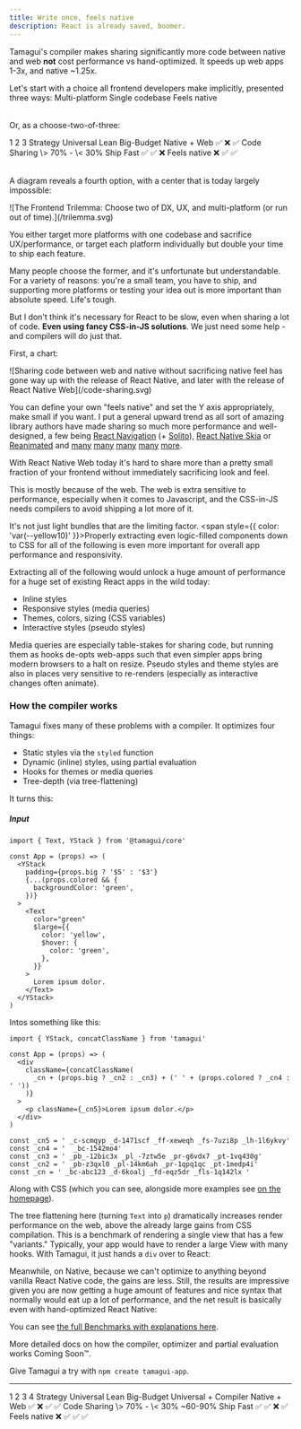 ```yaml
---
title: Write once, feels native
description: React is already saved, boomer.
---
```


<TLDR>

Tamagui's compiler makes sharing significantly more code between native and web **not** cost performance vs hand-optimized. It speeds up web apps 1-3x, and native ~1.25x.

</TLDR>

<IntroParagraph>
  Let's start with a choice all frontend developers make implicitly, presented three ways:
</IntroParagraph>

<Table heading="You can only choose two">
  <TableCol>
    <TableCell>Multi-platform</TableCell>
  </TableCol>
  <TableCol>
    <TableCell>Single codebase</TableCell>
  </TableCol>
  <TableCol>
    <TableCell>Feels native</TableCell>
  </TableCol>
</Table>

Or, as a choose-two-of-three:

<Table heading="Choose one">
  <TableCol>
    <TableCell head></TableCell>
    <TableCell>1</TableCell>
    <TableCell>2</TableCell>
    <TableCell>3</TableCell>
  </TableCol>
  <TableCol>
    <TableCell head>Strategy</TableCell>
    <TableCell>Universal</TableCell>
    <TableCell>Lean</TableCell>
    <TableCell>Big-Budget</TableCell>
  </TableCol>
  <TableCol>
    <TableCell head>Native + Web</TableCell>
    <TableCell>✅</TableCell>
    <TableCell>❌</TableCell>
    <TableCell>✅</TableCell>
  </TableCol>
  <TableCol>
    <TableCell head>Code Sharing</TableCell>
    <TableCell>\> 70%</TableCell>
    <TableCell>-</TableCell>
    <TableCell>\< 30%</TableCell>
  </TableCol>
  <TableCol>
    <TableCell head>Ship Fast</TableCell>
    <TableCell>✅</TableCell>
    <TableCell>✅</TableCell>
    <TableCell>❌</TableCell>
  </TableCol>
  <TableCol>
    <TableCell head>Feels native</TableCell>
    <TableCell>❌</TableCell>
    <TableCell>✅</TableCell>
    <TableCell>✅</TableCell>
  </TableCol>
</Table>

A diagram reveals a fourth option, with a center that is today largely impossible:

<YStack maw={650} als="center">
  ![The Frontend Trilemma: Choose two of DX, UX, and multi-platform (or run out of
  time).](/trilemma.svg)
</YStack>

You either target more platforms with one codebase and sacrifice UX/performance, or target each platform individually but double your time to ship each feature.

Many people choose the former, and it's unfortunate but understandable. For a variety of reasons: you're a small team, you have to ship, and supporting more platforms or testing your idea out is more important than absolute speed. Life's tough.

But I don't think it's necessary for React to be slow, even when sharing a lot of code. **Even using fancy CSS-in-JS solutions**. We just need some help - and compilers will do just that.

First, a chart:

<YStack maw={650} als="center">
  ![Sharing code between web and native without sacrificing native feel has gone way up with the
  release of React Native, and later with the release of React Native Web](/code-sharing.svg)
</YStack>

You can define your own "feels native" and set the Y axis appropriately, make small if you want. I put a general upward trend as all sort of amazing library authors have made sharing so much more performance and well-designed, a few being [React Navigation](https://reactnavigation.org/) (+ [Solito](https://solito.dev/)), [React Native Skia](https://github.com/Shopify/react-native-skia) or [Reanimated](https://docs.swmansion.com/react-native-reanimated/) and [many](https://github.com/react-native-svg/react-native-svg) [many](https://github.com/expo/match-media) [many](https://gorhom.github.io/react-native-bottom-sheet) [many](https://github.com/rnmapbox/maps) [more](https://www.google.com/search?q=expo+linear+gradient&oq=expo+linear+gradient&aqs=chrome..69i57j69i59j69i60.3994j0j1&sourceid=chrome&ie=UTF-8).

With React Native Web today it's hard to share more than a pretty small fraction of your frontend without immediately sacrificing look and feel.

This is mostly because of the web. The web is extra sensitive to performance, especially when it comes to Javascript, and the CSS-in-JS needs compilers to avoid shipping a lot more of it.

It's not just light bundles that are the limiting factor. <span style={{ color: 'var(--yellow10)' }}>Properly extracting even logic-filled components down to CSS for all of the following is even more important for overall app performance and responsivity</span>.

Extracting all of the following would unlock a huge amount of performance for a huge set of existing React apps in the wild today:

- Inline styles
- Responsive styles (media queries)
- Themes, colors, sizing (CSS variables)
- Interactive styles (pseudo styles)

Media queries are especially table-stakes for sharing code, but running them as hooks de-opts web-apps such that even simpler apps bring modern browsers to a halt on resize. Pseudo styles and theme styles are also in places very sensitive to re-renders (especially as interactive changes often animate).

### How the compiler works

Tamagui fixes many of these problems with a compiler. It optimizes four things:

- Static styles via the `styled` function
- Dynamic (inline) styles, using partial evaluation
- Hooks for themes or media queries
- Tree-depth (via tree-flattening)

It turns this:

##### Input

```tsx
import { Text, YStack } from '@tamagui/core'

const App = (props) => (
  <YStack
    padding={props.big ? '$5' : '$3'}
    {...(props.colored && {
      backgroundColor: 'green',
    })}
  >
    <Text
      color="green"
      $large={{
        color: 'yellow',
        $hover: {
          color: 'green',
        },
      }}
    >
      Lorem ipsum dolor.
    </Text>
  </YStack>
)
```

Intos something like this:

```tsx
import { YStack, concatClassName } from 'tamagui'

const App = (props) => (
  <div
    className={concatClassName(
      _cn + (props.big ? _cn2 : _cn3) + (' ' + (props.colored ? _cn4 : ' '))
    )}
  >
    <p className={_cn5}>Lorem ipsum dolor.</p>
  </div>
)

const _cn5 = ' _c-scmqyp _d-1471scf _ff-xeweqh _fs-7uzi8p _lh-1l6ykvy'
const _cn4 = '  _bc-1542mo4'
const _cn3 = ' _pb_-12bic3x _pl_-7ztw5e _pr-g6vdx7 _pt-1vq430g'
const _cn2 = ' _pb-z3qxl0 _pl-14km6ah _pr-1qpq1qc _pt-1medp4i'
const _cn = ' _bc-abc123 _d-6koalj _fd-eqz5dr _fls-1q142lx '
```

Along with CSS (which you can see, alongside more examples see [on the homepage](/)).

The tree flattening here (turning `Text` into `p`) dramatically increases render performance on the web, above the already large gains from CSS compilation. This is a benchmark of rendering a single view that has a few "variants." Typically, your app would have to render a large View with many hooks. With Tamagui, it just hands a `div` over to React:

<BenchmarkChartWeb />

Meanwhile, on Native, because we can't optimize to anything beyond vanilla React Native code, the gains are less. Still, the results are impressive given you are now getting a huge amount of features and nice syntax that normally would eat up a lot of performance, and the net result is basically even with hand-optimized React Native:

<BenchmarkChartNative />

You can see [the full Benchmarks with explanations here](/docs/intro/benchmarks).

More detailed docs on how the compiler, optimizer and partial evaluation works Coming Soon™️.

Give Tamagui a try with `npm create tamagui-app`.

---

<Table>
  <TableCol>
    <TableCell head></TableCell>
    <TableCell>1</TableCell>
    <TableCell>2</TableCell>
    <TableCell>3</TableCell>
    <TableCell highlight>4</TableCell>
  </TableCol>
  <TableCol>
    <TableCell head>Strategy</TableCell>
    <TableCell>Universal</TableCell>
    <TableCell>Lean</TableCell>
    <TableCell>Big-Budget</TableCell>
    <TableCell highlight>Universal + Compiler</TableCell>
  </TableCol>
  <TableCol>
    <TableCell head>Native + Web</TableCell>
    <TableCell>✅</TableCell>
    <TableCell>❌</TableCell>
    <TableCell>✅</TableCell>
    <TableCell highlight>✅</TableCell>
  </TableCol>
  <TableCol>
    <TableCell head>Code Sharing</TableCell>
    <TableCell>\> 70%</TableCell>
    <TableCell>-</TableCell>
    <TableCell>\< 30%</TableCell>
    <TableCell highlight>~60-90%</TableCell>
  </TableCol>
  <TableCol>
    <TableCell head>Ship Fast</TableCell>
    <TableCell>✅</TableCell>
    <TableCell>✅</TableCell>
    <TableCell>❌</TableCell>
    <TableCell highlight>✅</TableCell>
  </TableCol>
  <TableCol>
    <TableCell head>Feels native</TableCell>
    <TableCell>❌</TableCell>
    <TableCell>✅</TableCell>
    <TableCell>✅</TableCell>
    <TableCell highlight>✅</TableCell>
  </TableCol>
</Table>
